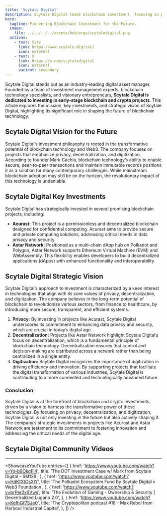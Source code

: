 ```yaml
---
title: 'Scytale Digital'
description: Scytale Digital leads blockchain investment, focusing on privacy, decentralization, and digitization. Innovative digital asset management.
hero:
  tagline: Pioneering Blockchain Investment for the Future.
  image: 
    file: ../../../../assets/hub/orgs/scytaledigital.png
  actions:
    - text: Site
      link: https://www.scytale.digital/
      icon: external
    - text: X
      link: https://x.com/scytaledigital
      icon: external
      variant: secondary
---
```



Scytale Digital stands out as an industry-leading digital asset manager. Founded by a team of investment management experts, blockchain technology specialists, and visionary entrepreneurs, **Scytale Digital is dedicated to investing in early-stage blockchain and crypto projects**. 
This article explores the mission, key investments, and strategic vision of Scytale Digital, highlighting its significant role in shaping the future of blockchain technology.

## Scytale Digital Vision for the Future
Scytale Digital’s investment philosophy is rooted in the transformative potential of blockchain technology and Web3. The company focuses on projects that emphasize privacy, decentralization, and digitization. According to founder Mark Cachia, blockchain technology’s ability to enable secure, peer-to-peer transactions and maintain immutable records positions it as a solution for many contemporary challenges. While mainstream blockchain adoption may still be on the horizon, the revolutionary impact of this technology is undeniable.

## Scytale Digital Key Investments
Scytale Digital has strategically invested in several promising blockchain projects, including:
- **Acurast:** This project is a permissionless and decentralized blockchain designed for confidential computing. Acurast aims to provide secure and private computing solutions, addressing critical needs in data privacy and security.
- **Astar Network:** Positioned as a multi-chain dApp hub on Polkadot and Polygon, Astar Network supports Ethereum Virtual Machine (EVM) and WebAssembly. This flexibility enables developers to build decentralized applications (dApps) with enhanced functionality and interoperability.

## Scytale Digital Strategic Vision
Scytale Digital’s approach to investment is characterized by a keen interest in technologies that align with its core values of privacy, decentralization, and digitization. The company believes in the long-term potential of blockchain to revolutionize various sectors, from finance to healthcare, by introducing more secure, transparent, and efficient systems.
1. **Privacy:** By investing in projects like Acurast, Scytale Digital underscores its commitment to enhancing data privacy and security, which are crucial in today’s digital age.
2. **Decentralization:** Projects like Astar Network highlight Scytale Digital’s focus on decentralization, which is a fundamental principle of blockchain technology. Decentralization ensures that control and decision-making are distributed across a network rather than being centralized in a single entity.
3. **Digitization:** Scytale Digital recognizes the importance of digitization in driving efficiency and innovation. By supporting projects that facilitate the digital transformation of various industries, Scytale Digital is contributing to a more connected and technologically advanced future.

### Conclusion
Scytale Digital is at the forefront of blockchain and crypto investments, driven by a vision to harness the transformative power of these technologies. By focusing on privacy, decentralization, and digitization, Scytale Digital is not only investing in the future but also actively shaping it. The company’s strategic investments in projects like Acurast and Astar Network are testament to its commitment to fostering innovation and addressing the critical needs of the digital age.

## Scytale Digital Community Videos
------------
<ShowcaseYouTube
  entries={[
      {
      href: 'https://www.youtube.com/watch?v=Yo-b9OkgFi4',
      title: 'The DOT Investment Case w/ Mark from Scytale Digital - SM139',
          },
              {
      href: 'https://www.youtube.com/watch?v=HdKfXtOsXlY',
      title: 'The Polkadot Ecosystem Fund By Scytale Digital x Web3 Foundation',
          },
    {
      href: 'https://www.youtube.com/watch?v=brPer2x6Vws',
      title: 'The Evolution of Gaming - Ownership & Security | Decentralized Lugano 2.0',
          },
              {
      href: 'https://www.youtube.com/watch?v=KefhGf7SJe0',
      title: 'The Cryptopolitan podcast #18 - Max Rebol from Harbour Industrial Capital',
          },
  ]} />